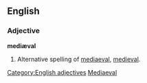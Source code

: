 ==English==
===Adjective===
[[Category:English adjectives]]
'''mediæval'''

# Alternative spelling of [[mediaeval]], [[medieval]].

[[Category:English words spelled with diacritics or ligatures|Mediaeval]]